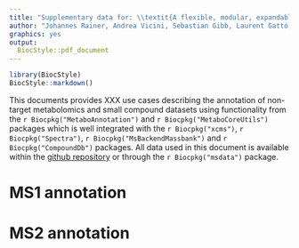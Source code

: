 ```yaml
---
title: "Supplementary data for: \\textit{A flexible, modular, expandable ecosystem for metabolimics data annotation in R}"
author: "Johannes Rainer, Andrea Vicini, Sebastian Gibb, Laurent Gatto, and Michael Witting"
graphics: yes
output:
  BiocStyle::pdf_document
---
```


```r
library(BiocStyle)
BiocStyle::markdown()
```

This documents provides XXX use cases describing the annotation of non-target
metabolomics and small compound datasets using functionality from the
`r Biocpkg("MetaboAnnotation")` and `r Biocpkg("MetaboCoreUtils")` packages
which is well integrated with the `r Biocpkg("xcms")`, `r Biocpkg("Spectra")`,
`r Biocpkg("MsBackendMassbank")` and `r Biocpkg("CompoundDb")` packages. All
data used in this document is available within the [github
repository](https://github.com/jorainer/annotation_ecosystem) or through the
`r Biocpkg("msdata")` package.

# MS1 annotation



# MS2 annotation
